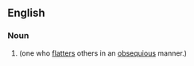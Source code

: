 ==English==

===Noun===
{{en-noun}}

# {{idiom}} {{alternative spelling of|brown noser}} (one who [[flatters]] others in an [[obsequious]] manner.)